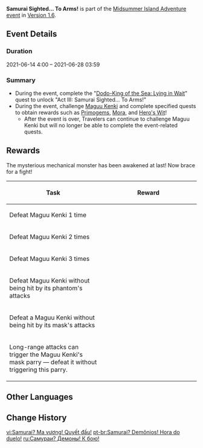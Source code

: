{{Event
|name              = Samurai Sighted... To Arms!
|image             = Samurai Sighted... To Arms!.jpg
|type              = In-Game
|type2             = Sub
|time_known        = yes
|time_start        = 2021-06-14 4:00:00
|time_end          = 2021-06-28 03:59:00
|link              = 
|link2             = 
}}
'''Samurai Sighted... To Arms!''' is part of the [[Midsummer Island Adventure]] [[event]] in [[Version 1.6]].

==Event Details==
===Duration===
2021-06-14 4:00 – 2021-06-28 03:59

===Summary===
*During the event, complete the "[[Dodo-King of the Sea: Lying in Wait]]" quest to unlock "Act III: Samurai Sighted... To Arms!"
*During the event, challenge [[Maguu Kenki]] and complete specified quests to obtain rewards such as [[Primogems]], [[Mora]], and [[Hero's Wit]]!
**After the event is over, Travelers can continue to challenge Maguu Kenki but will no longer be able to complete the event-related quests.

==Rewards==
{{Description|Who knows what waves brought this mechanical swordsman to the shores of the [[Golden Apple Archipelago]]. Though it has been damaged, it still possesses great combat prowess.}}
The mysterious mechanical monster has been awakened at last! Now brace for a fight!

{|class="article-table"
! Task
! style="width: 240px" | Reward
|-
| Defeat Maguu Kenki 1 time
| {{Card|Primogem|30}}{{Card|Mora|20000}}
|-
| Defeat Maguu Kenki 2 times
| {{Card|Primogem|30}}{{Card|Mora|20000}}
|-
| Defeat Maguu Kenki 3 times
| {{Card|Primogem|30}}{{Card|Mora|20000}}
|-
| Defeat Maguu Kenki without being hit by its phantom's attacks
| {{Card|Hero's Wit|2}}{{Card|Mora|20000}}
|-
| Defeat a Maguu Kenki without being hit by its mask's attacks
| {{Card|Hero's Wit|2}}{{Card|Mora|20000}}
|-
| Long-range attacks can trigger the Maguu Kenki's mask parry &mdash; defeat it without triggering this parry.
| {{Card|Hero's Wit|2}}{{Card|Mora|20000}}
|}

==Other Languages==
{{Other Languages
|en      = Samurai Sighted... To Arms!
|zhs     = 武士？魔王！决斗啦！
|zhs_rm  = Wǔshì? Mówáng! Juédòu La!
|zht     = 武士？魔王！決鬥啦！
|zht_rm  = Wǔshì? Mówáng! Juédòu La!
|zh_tl   = Samurai? Demon King! Duel!
|ja      = 武士？魔王！決闘だ！
|ja_rm   = Bushi? Maou! Kettou da!
|ja_tl   = Samurai? Demon King! Duel!
|ko      = 무사? 마왕! 결투하자!
|ko_rm   = 
|ko_tl   = 
|es      = Samurái a la vista, ¡al ataque!
|es_tl   = Samurai Sighted, Attack!
|fr      = Samouraï en vue... Aux armes !
|fr_tl   = Samurai in Sight... To Arms!
|ru      = Самураи? Демоны! К бою!
|ru_tl   = 
|th      = นักรบ? ปีศาจ! ต่อสู้กัน!
|th_rm   = 
|th_tl   = 
|vi      = Samurai? Ma vương! Quyết đấu!
|vi_tl   = 
|de      = Samurai gesichtet ... Zu den Waffen!
|de_tl   = Samurai Spotted ... To Arms!
|id      = Samurai? Raja Iblis!... Terjang!
|id_tl   = Samurai? Demon King!... Lunge!
|pt      = Samurai? Demônios! Hora do duelo!
|pt_tl   = 
}}

==Change History==
{{Change History|1.6}}

[[vi:Samurai? Ma vương! Quyết đấu!]]
[[pt-br:Samurai? Demônios! Hora do duelo!]]
[[ru:Самураи? Демоны! К бою!]]